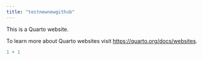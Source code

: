 ```yaml
---
title: "testnewnewgithub"
---
```


This is a Quarto website.

To learn more about Quarto websites visit <https://quarto.org/docs/websites>.

```r
1 + 1
```
